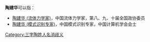'''陶建华'''可以指：
* [[陶建华_(流体力学家)|陶建华 (流体力学家)]]，中国流体力学家，第八、九、十届全国政协委员
* [[陶建华_(模式识别专家)|陶建华 (模式识别专家)]]，中国模式识别专家，中国计算机学会会士

{{disambig}}

[[Category:三字陶姓人名消歧义|Category:三字陶姓人名消歧义]]